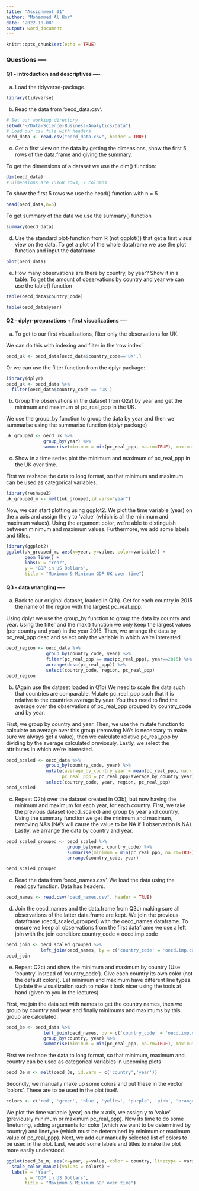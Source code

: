 ```yaml
---
title: "Assignment_01"
author: "Mohammed Al Hor"
date: "2022-10-08"
output: word_document
---
```


```r
knitr::opts_chunk$set(echo = TRUE)
```


### Questions ----


#### Q1 - introduction and descriptives ----
a)
Load the tidyverse-package.

```r
library(tidyverse)
```

b)
Read the data from 'oecd_data.csv'.
```r
# Set our working directory
setwd("~/Data-Science-Business-Analytics/Data")
# Load our csv file with headers
oecd_data <- read.csv("oecd_data.csv", header = TRUE)
```

c)
Get a first view on the data by getting the dimensions, show the first 5 rows of the data.frame and giving the summary. 

To get the dimensions of a dataset we use the dim() function:
```r
dim(oecd_data)
# Dimensions are 15168 rows, 7 columns
```

To show the first 5 rows we use the head() function with n = 5
```r
head(oecd_data,n=5)
```

To get summary of the data we use the summary() function
```r
summary(oecd_data)
```

d)
Use the standard plot-function from R (not ggplot()) that get a first visual view
on the data.
To get a plot of the whole dataframe we use the plot function and input the dataframe
```r
plot(oecd_data)
```

e)
How many observations are there by country, by year? Show it in a table.
To get the amount of observations by country and year we can use the table() function

```r
table(oecd_data$country_code)
```
```r
table(oecd_data$year)
```


#### Q2 - dplyr-preparations + first visualizations ----
a)
To get to our first visualizations, filter only the observations for UK.

We can do this with indexing and filter in the 'row index':
```r
oecd_uk <- oecd_data[oecd_data$country_code=='UK',]
```


Or we can use the filter function from the dplyr package:
```r
library(dplyr)
oecd_uk <- oecd_data %>%
  filter(oecd_data$country_code == 'UK')
```


b)
Group the observations in the dataset from Q2a) by year and get the minimum and
maximum of pc_real_ppp in the UK.

We use the group_by function to group the data by year and then we summarise using the summarise function (dplyr package)
```r

uk_grouped <- oecd_uk %>% 
              group_by(year) %>%
              summarise(minimum = min(pc_real_ppp, na.rm=TRUE), maximum = max(pc_real_ppp, na.rm=TRUE))
```

c)
Show in a time series plot the minimum and maximum of pc_real_ppp in the UK over time.

First we reshape the data to long format, so that minimum and maximum can be used as categorical variables. 

```r
library(reshape2)
uk_grouped_m <- melt(uk_grouped,id.vars="year")
```

Now, we can start plotting using ggplot2. We plot the time variable (year) on the x axis and assign the y to 'value' (which is all the minimum and maximum values). Using the argument color, we're able to distinguish between minimum and maximum values. Furthermore, we add some labels and titles.


```r
library(ggplot2)
ggplot(uk_grouped_m, aes(x=year, y=value, color=variable)) + 
       geom_line() +
       labs(x = "Year",
       y = "GDP in US Dollars",
       title = "Maximum & Minimum GDP UK over time")
```



#### Q3 - data wrangling ----
a)
Back to our original dataset, loaded in Q1b). Get for each country in 2015 the name of the region with the largest pc_real_ppp.

Using dplyr we use the group_by function to group the data by country and year. Using the filter and the max() function we only keep the largest values (per country and year) in the year 2015. Then, we arrange the data by pc_real_ppp desc and select only the variable in which we're interested.
```r
oecd_region <- oecd_data %>%  
               group_by(country_code, year) %>%
               filter(pc_real_ppp == max(pc_real_ppp), year==2015) %>%
               arrange(desc(pc_real_ppp)) %>%
               select(country_code, region, pc_real_ppp)
oecd_region
```

b) 
(Again use the dataset loaded in Q1b) We need to scale the data such that countries 
are comparable. Mutate pc_real_ppp such that it is relative to the countries average 
by year. You thus need to find the average over the observations of pc_real_ppp 
grouped by country_code and by year.

First, we group by country and year. Then, we use the mutate function to calculate an average over this group (removing NA's is necessary to make sure we always get a value), then we calculate relative pc_real_ppp by dividing by the average calculated previosuly. Lastly, we select the attributes in which we're interested.
```r
oecd_scaled <- oecd_data %>% 
               group_by(country_code, year) %>%
               mutate(average_by_country_year = mean(pc_real_ppp, na.rm = TRUE), 
                     pc_real_ppp = pc_real_ppp/average_by_country_year) %>%
               select(country_code, year, region, pc_real_ppp)
oecd_scaled
```



c)
Repeat Q2b) over the dataset created in Q3b), but now having the minimum and maximum for each year, for each country.
First, we take the previous dataset (oecd_scaled) and group by year and country. Using the summary function we get the minimum and maximum, removing NA's (NA's will cause the value to be NA if 1 observation is NA). Lastly, we arrange the data by country and year.

```r
oecd_scaled_grouped <- oecd_scaled %>%
                       group_by(year, country_code) %>%
                       summarise(minimum = min(pc_real_ppp, na.rm=TRUE), maximum = max(pc_real_ppp, na.rm=TRUE)) %>%
                       arrange(country_code, year)

oecd_scaled_grouped
```

c)
Read the data from 'oecd_names.csv'.
We load the data using the read.csv function. Data has headers.

```r
oecd_names <- read.csv("oecd_names.csv", header = TRUE)
```


d)
Join the oecd_names and the data.frame from Q3c) making sure all observations of the latter data.frame are kept.
We join the previous dataframe (oecd_scaled_grouped) with the oecd_names dataframe. To ensure we keep all observations from the first dataframe we use a left join with the join condition: country_code = oecd.imp.code

```r
oecd_join <- oecd_scaled_grouped %>%
             left_join(oecd_names, by = c('country_code' = 'oecd.imp.code'))
oecd_join
```

e) Repeat Q2c) and show the minimum and maximum by country (Use 'country' instead of 'country_code'). Give each country its own color (not the default colors). Let minimum and maximum have different line types. Update the visualization such to make it look nicer using the tools at hand (given to you in the lectures)

First, we join the data set with names to get the country names, then we group by country and year and finally minimums and maximums by this group are calculated. 
```r
oecd_3e <- oecd_data %>%
              left_join(oecd_names, by = c('country_code' = 'oecd.imp.code')) %>%
              group_by(country, year) %>%
              summarise(minimum = min(pc_real_ppp, na.rm=TRUE), maximum = max(pc_real_ppp, na.rm=TRUE))
```


First we reshape the data to long format, so that minimum, maximum and country can be used as categorical variables in upcoming plots

```r
oecd_3e_m <- melt(oecd_3e, id.vars = c('country','year')) 
```

Secondly, we manually make up some colors and put these in the vector 'colors'. These are to be used in the plot itself.
```r
colors <- c('red', 'green', 'blue', 'yellow', 'purple', 'pink', 'orange', 'black')
```

We plot the time variable (year) on the x axis, we assign y to 'value' (previously minimum or maximum pc_real_ppp). Now its time to do some finetuning, adding arguments for color (which we want to be determined by country) and linetype (which must be determined by minimum or maximum value of pc_real_ppp). Next, we add our manually selected list of colors to be used in the plot. Last, we add some labels and titles to make the plot more easily understood.

```r
ggplot(oecd_3e_m, aes(x=year, y=value, color = country, linetype = variable)) + geom_line() + 
  scale_color_manual(values = colors) +
  labs(x = "Year",
       y = "GDP in US Dollars",
       title = "Maximum & Minimum GDP over time")
```

